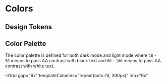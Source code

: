 
# Colors

## Design Tokens

<ThemeParser theme="colors" />

## Color Palette

The color palette is defined for both dark mode and light mode where `10` - `50` means to pass AA contrast with black text and `60` - `100` means to pass AA contrast with white text.

<Grid
  gap="6x"
  templateColumns="repeat(auto-fit, 300px)"
  mb="6x"
>
  <ColorPalette hue="red" />
  <ColorPalette hue="magenta" />
  <ColorPalette hue="purple" />
  <ColorPalette hue="blue" />
  <ColorPalette hue="green" />
  <ColorPalette hue="teal" />
  <ColorPalette hue="cyan" />
  <ColorPalette hue="gray" />
</Grid>
